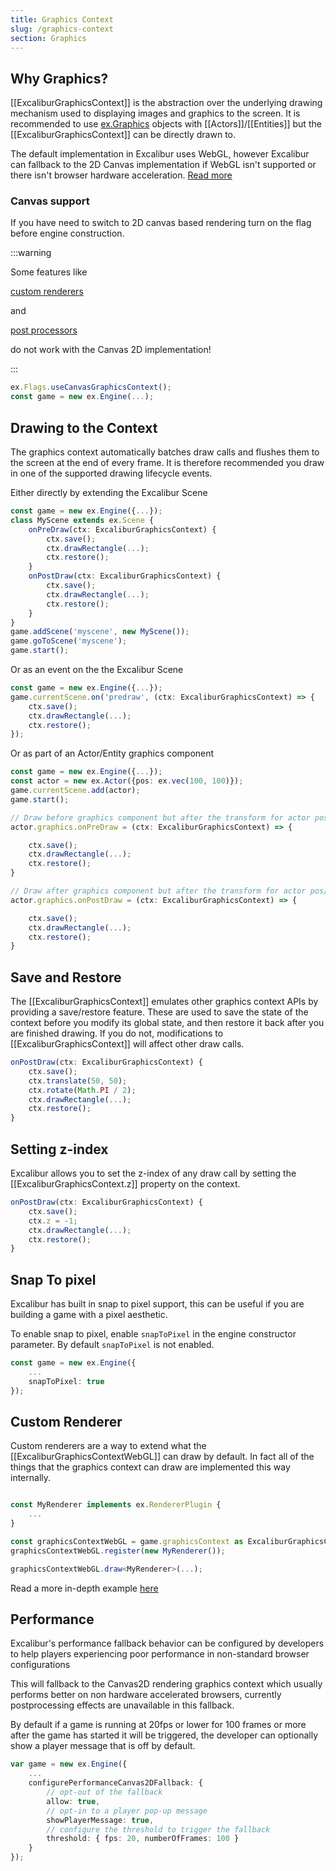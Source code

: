 ```yaml
---
title: Graphics Context
slug: /graphics-context
section: Graphics
---
```


## Why Graphics?

[[ExcaliburGraphicsContext]] is the abstraction over the underlying drawing mechanism used to displaying images and graphics to the screen. It is recommended to use [ex.Graphics](/docs/graphics) objects with [[Actors]]/[[Entities]] but the [[ExcaliburGraphicsContext]] can be directly drawn to.

The default implementation in Excalibur uses WebGL, however Excalibur can fallback to the 2D Canvas implementation if WebGL isn't supported or there isn't browser hardware acceleration. [Read more](#performance)

### Canvas support

If you have need to switch to 2D canvas based rendering turn on the flag before engine construction.

:::warning

<div>

Some features like

<a href="#custom-renderer">

custom renderers

</a>

and

<a href="/docs/postprocessors">

post processors

</a>

do not work with the Canvas 2D implementation!

</div>

:::

```typescript
ex.Flags.useCanvasGraphicsContext();
const game = new ex.Engine(...);
```

## Drawing to the Context

The graphics context automatically batches draw calls and flushes them to the screen at the end of every frame. It is therefore recommended you draw in one of the supported drawing lifecycle events.

Either directly by extending the Excalibur Scene

```typescript
const game = new ex.Engine({...});
class MyScene extends ex.Scene {
    onPreDraw(ctx: ExcaliburGraphicsContext) {
        ctx.save();
        ctx.drawRectangle(...);
        ctx.restore();
    }
    onPostDraw(ctx: ExcaliburGraphicsContext) {
        ctx.save();
        ctx.drawRectangle(...);
        ctx.restore();
    }
}
game.addScene('myscene', new MyScene());
game.goToScene('myscene');
game.start();
```

Or as an event on the the Excalibur Scene

```typescript
const game = new ex.Engine({...});
game.currentScene.on('predraw', (ctx: ExcaliburGraphicsContext) => {
    ctx.save();
    ctx.drawRectangle(...);
    ctx.restore();
});
```

Or as part of an Actor/Entity graphics component

```typescript
const game = new ex.Engine({...});
const actor = new ex.Actor({pos: ex.vec(100, 100)});
game.currentScene.add(actor);
game.start();

// Draw before graphics component but after the transform for actor pos/rotation/scale
actor.graphics.onPreDraw = (ctx: ExcaliburGraphicsContext) => {

    ctx.save();
    ctx.drawRectangle(...);
    ctx.restore();
}

// Draw after graphics component but after the transform for actor pos/rotation/scale
actor.graphics.onPostDraw = (ctx: ExcaliburGraphicsContext) => {

    ctx.save();
    ctx.drawRectangle(...);
    ctx.restore();
}

```

## Save and Restore

The [[ExcaliburGraphicsContext]] emulates other graphics context APIs by providing a save/restore feature. These are used to save the state of the context before you modify its global state, and then restore it back after you are finished drawing. If you do not, modifications to [[ExcaliburGraphicsContext]] will affect other draw calls.

```typescript
onPostDraw(ctx: ExcaliburGraphicsContext) {
    ctx.save();
    ctx.translate(50, 50);
    ctx.rotate(Math.PI / 2);
    ctx.drawRectangle(...);
    ctx.restore();
}
```

## Setting z-index

Excalibur allows you to set the z-index of any draw call by setting the [[ExcaliburGraphicsContext.z]] property on the context.

```typescript
onPostDraw(ctx: ExcaliburGraphicsContext) {
    ctx.save();
    ctx.z = -1;
    ctx.drawRectangle(...);
    ctx.restore();
}
```

## Snap To pixel

Excalibur has built in snap to pixel support, this can be useful if you are building a game with a pixel aesthetic.

To enable snap to pixel, enable `snapToPixel` in the engine constructor parameter. By default `snapToPixel` is not enabled.

```typescript
const game = new ex.Engine({
    ...
    snapToPixel: true
});
```

## Custom Renderer

Custom renderers are a way to extend what the [[ExcaliburGraphicsContextWebGL]] can draw by default. In fact all of the things that the graphics context can draw are implemented this way internally.

```typescript

const MyRenderer implements ex.RendererPlugin {
    ...
}

const graphicsContextWebGL = game.graphicsContext as ExcaliburGraphicsContextWebGL;
graphicsContextWebGL.register(new MyRenderer());

graphicsContextWebGL.draw<MyRenderer>(...);

```

Read a more in-depth example [here](/docs/custom-renderer-plugins)

## Performance

Excalibur's performance fallback behavior can be configured by developers to help players experiencing poor performance in non-standard browser configurations

This will fallback to the Canvas2D rendering graphics context which usually performs better on non hardware accelerated browsers, currently postprocessing effects are unavailable in this fallback.

By default if a game is running at 20fps or lower for 100 frames or more after the game has started it will be triggered, the developer can optionally show a player message that is off by default.

```typescript
var game = new ex.Engine({
    ...
    configurePerformanceCanvas2DFallback: {
        // opt-out of the fallback
        allow: true,
        // opt-in to a player pop-up message
        showPlayerMessage: true,
        // configure the threshold to trigger the fallback
        threshold: { fps: 20, numberOfFrames: 100 }
    }
});
```
